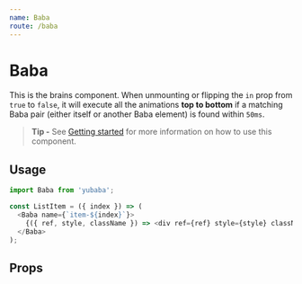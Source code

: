 ```yaml
---
name: Baba
route: /baba
---
```



# Baba

This is the brains component.
When unmounting or flipping the `in` prop from `true` to `false`,
it will execute all the animations **top to bottom** if a matching Baba pair (either itself or another Baba element) is found within `50ms`.

> **Tip -** See [Getting started](/getting-started) for more information on how to use this component.

## Usage

```js
import Baba from 'yubaba';

const ListItem = ({ index }) => (
  <Baba name={`item-${index}`}>
    {({ ref, style, className }) => <div ref={ref} style={style} className={className} />}
  </Baba>
);
```

## Props

<PropsTable of={Baba} />
